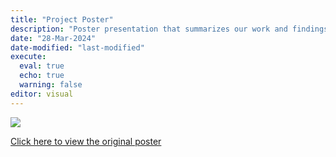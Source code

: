 ```yaml
---
title: "Project Poster"
description: "Poster presentation that summarizes our work and findings"
date: "28-Mar-2024"
date-modified: "last-modified"
execute: 
  eval: true
  echo: true
  warning: false
editor: visual
---
```


![](Poster_v2.jpg){fig-align="center"}

<a href="Poster_v2.pdf" target="_blank">Click here to view the original poster</a>
